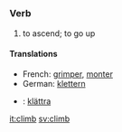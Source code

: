 =={{en}}==
===Verb===
#to ascend; to go up

====Translations====
*French: [[grimper]], [[monter]]
*German: [[klettern]]
*{{sv}}: [[klättra]]


[[it:climb]]
[[sv:climb]]
